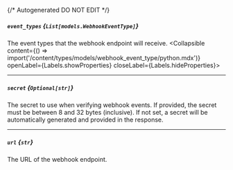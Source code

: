 {/* Autogenerated DO NOT EDIT  */}

##### `event_types` *{`List[models.WebhookEventType]`}*
The event types that the webhook endpoint will receive.
<Collapsible content={() => import('/content/types/models/webhook_event_type/python.mdx')} openLabel={Labels.showProperties} closeLabel={Labels.hideProperties}>
</Collapsible>

---
##### `secret` *{`Optional[str]`}*
The secret to use when verifying webhook events. If provided, the
secret must be between 8 and 32 bytes (inclusive). If not set, a
secret will be automatically generated and provided in the
response.


---
##### `url` *{`str`}*
The URL of the webhook endpoint.


